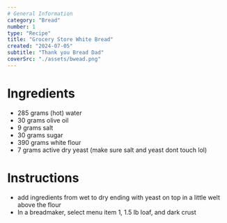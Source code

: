 ```yaml
---
# General Information
category: "Bread"
number: 1
type: "Recipe"
title: "Grocery Store White Bread"
created: "2024-07-05"
subtitle: "Thank you Bread Dad"
coverSrc: "./assets/bwead.png"
---
```


# Ingredients

- 285 grams (hot) water
- 30 grams olive oil
- 9 grams salt
- 30 grams sugar
- 390 grams white flour
- 7 grams active dry yeast (make sure salt and yeast dont touch lol)

# Instructions

- add ingredients from wet to dry ending with yeast on top in a little welt above the flour
- In a breadmaker, select menu item 1, 1.5 lb loaf, and dark crust
